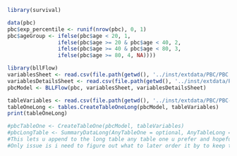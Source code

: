 ```r
library(survival)
```

```r
data(pbc)
pbc$exp_percentile <- runif(nrow(pbc), 0, 1)
pbc$ageGroup <- ifelse(pbc$age < 20, 1,
                ifelse(pbc$age >= 20 & pbc$age < 40, 2,
                ifelse(pbc$age >= 40 & pbc$age < 80, 3,
                ifelse(pbc$age >= 80, 4, NA))))
```

```r
library(bllFlow)
variablesSheet <- read.csv(file.path(getwd(), '../inst/extdata/PBC/PBC - variables.csv'))
variablesDetailsSheet <- read.csv(file.path(getwd(), '../inst/extdata/PBC/PBC - variable_details.csv'))
pbcModel <- BLLFlow(pbc, variablesSheet, variablesDetailsSheet)
```

```r
tableVariables <- read.csv(file.path(getwd(), '../inst/extdata/PBC/PBC-table-variables.csv'))
tableOneLong <- tables.CreateTableOneLong(pbcModel, tableVariables)
print(tableOneLong)
```

```r
#pbcTableOne <- CreateTableOne(pbcModel, tableVariables)
#pbcLongTable <- SummaryDataLong(AnyTableOne = optional, AnyTableLong = optional)
#This lets u append to the long table any table one u prefer and hopefully allows for implementation of other tables
#Only issue is i need to figure out what to later order it by to keep the table organized
```